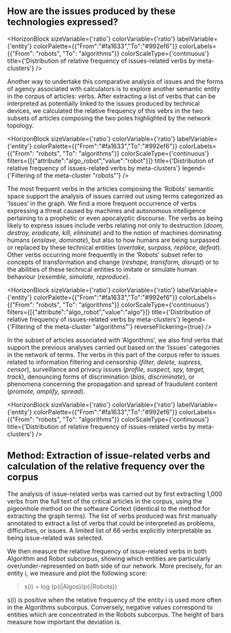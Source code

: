 
## How are the issues produced by these technologies expressed?

<HorizonBlock 
  sizeVariable={'ratio'} 
  colorVariable={'ratio'} 
  labelVariable={'entity'} 
  colorPalette={{"From":"#fa1633","To":"#992ef6"}}
  colorLabels={{"From": "robots", "To": "algorithms"}}
  colorScaleType={'continuous'}
  title={'Distribution of relative frequency of issues-related verbs by meta-clusters'}
/>

Another way to undertake this comparative analysis of issues and the forms of agency associated with calculators is to explore another semantic entity in the corpus of articles: verbs. After extracting a list of verbs that can be interpreted as potentially linked to the issues produced by technical devices, we calculated the relative frequency of this vebrs in the two subsets of articles composing the two poles highlighted by the network topology.

<HorizonBlock 
  sizeVariable={'ratio'} 
  colorVariable={'ratio'} 
  labelVariable={'entity'} 
  colorPalette={{"From":"#fa1633","To":"#992ef6"}}
  colorLabels={{"From": "robots", "To": "algorithms"}}
  colorScaleType={'continuous'} 
  filters={[{"attribute":"algo_robot","value":"robot"}]}
  title={'Distribution of relative frequency of issues-related verbs by meta-clusters'} 
  legend={'Filtering of the meta-cluster "robots"'}
/>

The most frequent verbs in the articles composing the ‘Robots’ semantic space support the analysis of issues carried out using terms categorized as ‘Issues’ in the graph. We find a more frequent occurrence of verbs expressing a threat caused by machines and autonomous intelligence pertaining to a prophetic or even apocalyptic discourse. The verbs as being likely to express issues include verbs relating not only to destruction (*doom, destroy, eradicate, kill, eliminate*) and to the notion of machines dominating humans (*enslave, dominate*), but also to how humans are being surpassed or replaced by these technical entities (*overtake, surpass, replace, defeat*). Other verbs occurring more frequently in the ‘Robots’ subset refer to concepts of transformation and change (*reshape, transform, disrupt*) or to the abilities of these technical entities to imitate or simulate human behaviour (*resemble, simulate, reproduce*).

<HorizonBlock 
  sizeVariable={'ratio'} 
  colorVariable={'ratio'} 
  labelVariable={'entity'} 
  colorPalette={{"From":"#fa1633","To":"#992ef6"}}
  colorLabels={{"From": "robots", "To": "algorithms"}}
  colorScaleType={'continuous'} 
  filters={[{"attribute":"algo_robot","value":"algo"}]} 
  title={'Distribution of relative frequency of issues-related verbs by meta-clusters'} 
  legend={'Filtering of the meta-cluster "algorithms"'}
  reverseFlickering={true}
/>

In the subset of articles associated with ‘Algorithms’, we also find verbs that support the previous analyses carried out based on the ‘Issues’ categories in the network of terms. The verbs in this part of the corpus refer to issues related to information filtering and censorship (*filter, delete, supress, censor*), surveillance and privacy issues (*profile, suspect, spy, target, track*), denouncing forms of discrimination (*bias, discriminate*), or phenomena concerning the propagation and spread of fraudulent content (*promote, amplify, spread*).

<HorizonBlock 
  sizeVariable={'ratio'} 
  colorVariable={'ratio'} 
  labelVariable={'entity'} 
  colorPalette={{"From":"#fa1633","To":"#992ef6"}}
  colorLabels={{"From": "robots", "To": "algorithms"}}
  colorScaleType={'continuous'}
  title={'Distribution of relative frequency of issues-related verbs by meta-clusters'}
/>

<div className="methodo-container">

<h2>Method: Extraction of issue-related verbs and calculation of the relative frequency over the corpus</h2>

The analysis of issue-related verbs was carried out by first extracting 1,000 verbs from the full text of the critical articles in the corpus, using the pigeonhole method on the software Cortext (identical to the method for extracting the graph terms). The list of verbs produced was first manually annotated to extract a list of verbs that could be interpreted as problems, difficulties, or issues. A limited list of 66 verbs explicitly interpretable as being issue-related was selected.

We then measure the relative frequency of issue-related verbs in both Algorithm and Robot subcorpus, showing which entities are particularly over/under-represented on both side of our network. More precisely, for an entity i, we measure and plot the following score:
>s(i) = log (p(i|Algos)/p(i|Robots))

s(i) is positive when the relative frequency of the entity i is used more often in the Algorithms subcorpus. Conversely, negative values correspond to entities which are concentrated in the Robots subcorpus. The height of bars measure how important the deviation is.

</div>
